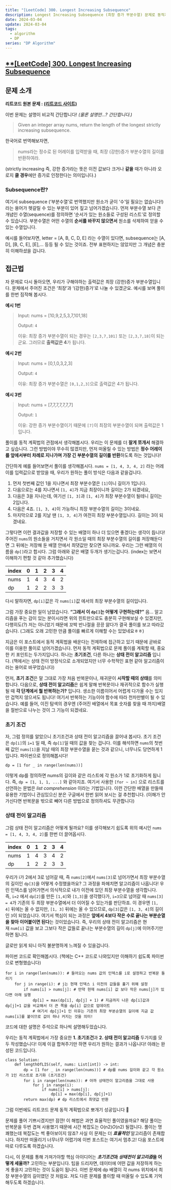 ```yaml
---
title: "[LeetCode] 300. Longest Increasing Subsequence"
description: Longest Increasing Subsequence (최장 증가 부분수열) 문제로 동적계획법 이해하기
date: 2024-03-04
update: 2024-03-04
tags:
  - algorithm
  - DP
series: "DP Algorithm"
---
```


## [**[LeetCode] 300. Longest Increasing Subsequence](https://what-is-this-blog.netlify.app/leetcode300-longest-increasing-subsequence/)

## 문제 소개

**리트코드 원본 문제 : [(리트코드 사이트)](https://leetcode.com/problems/longest-increasing-subsequence/)**

이번 문제는 설명이 비교적 간단합니다! *(물론 설명만…? 간단합니다.)*

> Given an integer array nums, return the length of the longest strictly increasing subsequence.
>

한국어로 번역해보자면,

> nums라는 정수로 된 어레이를 입력받을 때, 최장 (강한)증가 부분수열의 길이를 반환하여라.
>

(strictly increasing 즉, 강한 증가라는 뜻은 이전 값보다 크거나 **같을** 때가 아니라 오로지 **클 경우**에만 증가로 인정한다는 의미입니다.)

### Subsequence란?

여기서 subsequence (‘부분수열’로 번역했지만 원소가 굳이 ‘수’일 필요는 없습니다!)라는 용어가 헷갈릴 수 있는 부분이 있어 짚고 넘어가겠습니다. 먼저 부분수열 보다 큰 개념인 수열(sequence)를 정의하면 ‘순서가 있는 원소들로 구성된 리스트’로 정의할 수 있습니다. 부분수열은 어떤 수열의 **순서를 바꾸지 않으면서** 원소를 삭제하여 얻을 수 있는 수열입니다.

예시를 들어보자면, letter = [A, B, C, D, E] 라는 수열이 있다면, subsequence는 [A, D], [B, C, E], [E],… 등등 될 수 있는 것이죠. 전부 표현하지는 않았지만 그 개념은 충분히 이해하셨을 겁니다.

## 접근법

자 문제로 다시 돌아오면, 우리가 구해야하는 출력값은 최장 (강한)증가 부분수열입니다. 문제에서 주어진 조건은 ‘최장’과 ‘(강한)증가’로 나눌 수 있겠군요. 예시를 보며 풀이를 한번 짐작해 봅시다.

**예시 1번**

> Input: nums = [10,9,2,5,3,7,101,18]
>
>
> Output: `4`
>
> 이유: 최장 증가 부분수열이 되는 경우는 `[2,3,7,101]` 또는 `[2,3,7,18]`이 되는군요. 그러므로 **출력값은 4**가 됩니다.
>

**예시 2번**

> Input: nums = [0,1,0,3,2,3]
>
>
> Output: `4`
>
> 이유: 최장 증가 부분수열은 `[0,1,2,3]`으로 출력값은 4가 됩니다.
>

**예시 3번**

> Input: nums = [7,7,7,7,7,7,7]
>
>
> Output: `1`
>
> 이유: 강한 증가 부분수열이기 때문에 `[7]`이 최장의 부분수열이 되며 출력값은 1입니다.
>

풀이를 동적 계획법의 관점에서 생각해봅시다. 우리는 이 문제를 더 **잘게 쪼개서** 해결하고 싶습니다. 그런 방법이야 무수히 많겠지만, 먼저 떠올릴 수 있는 방법은 **정수 어레이를 앞에서부터 차례로 지나가며 가장 긴 부분수열의 길이를 반환**하도록 하는 것입니다!

간단하게 예를 들어보면서 풀이를 생각해봅시다. `nums = [1, 4, 3, 4, 2]` 라는 어레이를 입력값으로 받았을 때, 우리가 원하는 풀이 방식은 다음과 같을겁니다.

1. 먼저 첫번째 값인 1을 지나면서 최장 부분수열은 `[1]`이니 길이가 1입니다.
2. 다음으로는 4를 지나면서 `[1, 4]`가 지금 최장이니까 길이는 2가 되겠네요,
3. 다음은 3을 지나는데, 여기선 `[1, 3]`과 `[1, 4]`가 최장 부분수열이 될테니 길이는 2입니다.
4. 다음은 4죠. `[1, 3, 4]`이 가능하니 최장 부분수열의 길이는 3이네요.
5. 마지막으로 2를 지날 땐 `[1, 3, 4]`가 여전히 최장 부분수열입니다. 길이는 3이 되겠네요.

그렇다면 이런 결과값을 저장할 수 있는 배열이 하나 더 있으면 좋겠다는 생각이 듭니다! 주어진 `nums`의 원소들을 거치면서 각 원소일 때의 최장 부분수열의 길이를 저장해둔다면 그 뒤에는 저장해 둔 배열 안에서 최댓값만 찾으면 되니까요. 우리는 그런 배열의 이름을 `dp[]`라고 합시다. 그럼 아래와 같은 배열 두개가 생기는겁니다. (index는 보면서 이해하기 편할 것 같아 추가했습니다)

| index | 0 | 1 | 2 | 3 | 4 |
| --- | --- | --- | --- | --- | --- |
| nums | 1 | 4 | 3 | 4 | 2 |
| dp | 1 | 2 | 2 | 3 | 3 |

다시 말하자면, `dp[i]`값은 각 `nums[i]`값 에서의 최장 부분수열의 길이입니다.

그럼 가장 중요한 일이 남았습니다. **“그래서 이 `dp[]`는 어떻게 구현하는데?”** 음… 알고리즘을 푸는 감이 있는 분이시라면 위의 힌트만으로도 충분히 구현해보실 수 있겠지만, 다행히도(?) 저는 아니었기 때문에 꼬박 반나절을 끙끙 앓다가 결국 풀이를 보고 따라갔습니다. (그래도 오래 고민한 만큼 풀이를 빠르게 이해할 수는 있었네요ㅎㅎ)

지금은 이 포스트에서 동적 계획법을 배운다는 전제하에 접근하고 있기 때문에 곧바로 이를 이용한 풀이로 넘어가겠습니다. 먼저 동적 계획법으로 문제 풀이를 계획할 때, 중요한 키 포인트는 두가지입니다. 하나는 **초기조건**, 다른 하나는 **상태 전이 알고리즘** 입니다. (책에서는 상태 전이 방정식으로 소개되었지만 너무 수학적인 표현 같아 알고리즘이라는 용어로 바꾸었습니다)

먼저, **초기 조건**은 말 그대로 가장 처음 반복문이나, 재귀문이 **시작할 때의 상태**를 의미합니다. 다음으로, **상태 전이 알고리즘**은 쉽게 말해 반복문이나 재귀적으로 함수가 실행될 때 **각 단계에서 뭘 반복하는가?** 입니다. 생소한 이름이어서 어렵게 다가올 수는 있지만 겁먹지 않으셔도 됩니다! 여기서 반복하는 기능이야 함수에 따라 천차만별이 될 수 있습니다. 예를 들어, 이진 탐색의 경우엔 (주어진 배열에서 목표 숫자를 찾을 때 까지)배열을 절반으로 나누는 것이 그 기능이 되겠네요.

### 초기 조건

자, 그럼 정의를 알았으니 초기조건과 상태 전이 알고리즘을 끌어내 봅시다. 초기 조건은 `dp[i]`의 `i=1` 일 때, 즉 `dp[1]`일 때의 값을 찾는 겁니다. 이를 해석하면 `nums`의 첫번째 값인 `nums[1]`을 지날 때의 최장 부분수열을 묻는 것과 같으니, 너무나도 당연하게 1입니다. 파이썬으로 정의해봅시다!

```
dp = [1 for _ in range(len(nums))]
```

이렇게 dp를 정의하면 nums의 길이와 같은 리스트에 각 원소가 1로 초기화하게 됩니다. 즉, `dp = [1, 1, 1, ...]` 와 같아지죠. 여기서 사용한 `[for ~ in]` 으로 리스트를 선언하는 문법은 *list comprehension* 이라는 기법입니다. 이런 간단한 배열을 만들때 유용한 기법이니 관심있으신 분은 구글에서 한번 읽어 보시는 걸 추천합니다. (이해가 안가신다면 반복문을 밖으로 빼어 다른 방법으로 정의하셔도 무관합니다)

### 상태 전이 알고리즘

그럼 상태 전이 알고리즘은 어떻게 될까요? 이를 생각해보기 쉽도록 위의 예시인 `nums = [1, 4, 3, 4, 2]`를 한번 더 끌어옵시다.

| index | 0 | 1 | 2 | 3 | 4 |
| --- | --- | --- | --- | --- | --- |
| nums | 1 | 4 | 3 | 4 | 2 |
| dp | 1 | 2 | 2 | 3 | 3 |

우리가 i가 2에서 3로 넘어갈 때, 즉 `nums[2]`에서 `nums[3]`로 넘어가면서 최장 부분수열의 길이인 `dp[3]`을 어떻게 수정했을까요? 그 과정을 파헤치면 알고리즘이 나옵니다! 우린 인덱스를 넘어가면서 의식적으로 내가 이전에 있던 최장 부분수열을 생각합니다. 즉, `i=2` 에서 `dp[2]`를 만든 `[1,4]`와 `[1,3]`을 생각했다가, `i=3`으로 넘어갈 때 `nums[3] = 4`가 기존의 두 최장 부분수열에서 더 이어질 수 있는가를 판단하죠. 이 경우엔 `[1, 4]` 뒤에는 올 수 없지만, `[1, 3]` 뒤에는 올 수 있으므로, `dp[3]`값은 `[1, 3, 4]`의 길이인 `3`이 되었습니다. 여기서 핵심이 되는 과정은 **앞에서 4보다 작은 수로 끝나는 부분순열을 찾아 이어붙이면 된다**는 것이었습니다. 즉, 우리의 상태 전이 알고리즘은 현재 `num[i]` 값을 보고 그보다 작은 값들로 끝나는 부분수열의 길이 `dp[j]`에 이어주기만 하면 됩니다.

글로만 읽게 되니 아직 불분명하게 느껴질 수 있을겁니다.

파이썬 코드로 확인해봅시다. (책에는 C++ 코드로 나와있지만 이해하기 쉽도록 파이썬으로 변형했습니다)

```
for i in range(len(nums)): # 들어오는 nums 값의 인덱스를 i로 설정하고 반복문 돌리기
    for j in range(i): # j는 현재 인덱스 i 이전의 값들을 훑기 위해 설정
        if nums[i] > nums[j]: # 만약 현재 nums[i] 값 보다 작은 nums[j]가 있다면 아래 실행
            dp[i] = max(dp[i], dp[j] + 1) # 지금까지 나온 dp[i]값과 dp[j]+1 값을 비교해서 더 큰 쪽을 dp[i] 값으로 업데이트
            # 여기서 dp[j]+1 인 이유는 기존의 최장 부분순열의 길이에 지금 값 nums[i]를 붙이므로 값이 하나 커지는 것을 의미!
```

코드에 대한 설명은 주석으로 하나씩 설명해두었습니다.

우리는 동적 계획법에서 가장 중요한 **1. 초기조건**과 **2. 상태 전이 알고리즘** 두가지를 모두 작성했습니다! 이제 이걸 합쳐주기만 하면 우리가 원하는 결과가 나옵니다! 아래는 완성된 코드입니다.

```
class Solution:
    def lengthOfLIS(self, nums: List[int]) -> int:
        dp = [1 for _ in range(len(nums))] # dp를 nums 길이와 같고 각 원소가 1인 리스트로 초기화 (초기조건)
        for i in range(len(nums)): # 아까 상태전이 알고리즘을 그대로 사용
            for j in range(i):
                if nums[i] > nums[j]:
                    dp[i] = max(dp[i], dp[j]+1)
        return max(dp) # dp 리스트에서 최댓값 반환
```

그럼 이번에도 리트코드 문제 동적 계획법으로 뽀개기 성공입니다 🥳

문제를 풀어 기쁘시겠지만! 잠깐! 이 해법은 과연 효율적인 풀이였을까요? 해당 풀이는 반복문을 두번 겹쳐 사용했기 때문에 시간 복잡도는 O(n2)*O*(*n*2) 될껍니다. 풀이는 명쾌했는데 복잡도는 썩 좋아보이지 않죠? 사실 이 문제는 더 ***효율적인*** 알고리즘이 존재합니다. 하지만 떠올리기 너무너무 어렵기에 이번 포스트는 여기서 멈추고! 다음 포스트에 따로 다루도록 하겠습니다.

다시, 이 문제를 통해 가져가야할 핵심 아이디어는 ***초기조건*과 *상태전이 알고리즘*을 어떻게 세울까?** 고민하는 부분입니다. 팁을 드리자면, 데이터에 어떤 값을 저장하게 하는게 좋을지 고민하는 것이 도움이 됩니다. 이번 문제에 dp 배열이 각 nums 위치에서 최장 부분수열의 길이였던 것 처럼요. 저도 다른 문제를 풀이할 때 떠올릴 수 있도록 기억해두도록 하겠습니다.